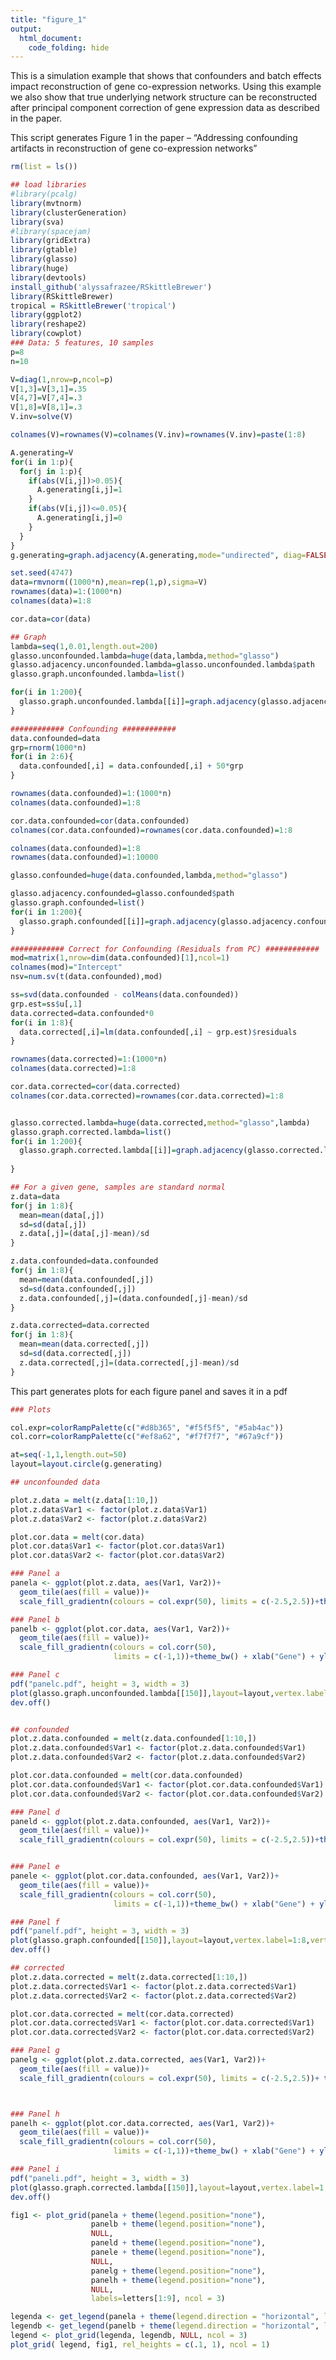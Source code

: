 ```yaml
---
title: "figure_1"
output:
  html_document:
    code_folding: hide
---
```


This is a simulation example that shows that confounders and batch effects impact reconstruction of gene co-expression networks. Using this example we also show that true underlying network structure can be reconstructed after principal component correction of gene expression data as described in the paper.

This script generates Figure 1 in the paper -- "Addressing confounding artifacts in reconstruction of gene co-expression networks"

```r
rm(list = ls())

## load libraries
#library(pcalg)
library(mvtnorm)
library(clusterGeneration)
library(sva)
#library(spacejam)
library(gridExtra)
library(gtable)
library(glasso)
library(huge)
library(devtools)
install_github('alyssafrazee/RSkittleBrewer')
library(RSkittleBrewer)
tropical = RSkittleBrewer('tropical')
library(ggplot2)
library(reshape2)
library(cowplot)
### Data: 5 features, 10 samples
p=8
n=10

V=diag(1,nrow=p,ncol=p)
V[1,3]=V[3,1]=.35
V[4,7]=V[7,4]=.3
V[1,8]=V[8,1]=.3
V.inv=solve(V)

colnames(V)=rownames(V)=colnames(V.inv)=rownames(V.inv)=paste(1:8)

A.generating=V
for(i in 1:p){
  for(j in 1:p){
    if(abs(V[i,j])>0.05){
      A.generating[i,j]=1
    }
    if(abs(V[i,j])<=0.05){
      A.generating[i,j]=0
    }
  }
}
g.generating=graph.adjacency(A.generating,mode="undirected", diag=FALSE,add.colnames=TRUE)

set.seed(4747)
data=rmvnorm((1000*n),mean=rep(1,p),sigma=V)
rownames(data)=1:(1000*n)
colnames(data)=1:8

cor.data=cor(data)

## Graph 
lambda=seq(1,0.01,length.out=200)
glasso.unconfounded.lambda=huge(data,lambda,method="glasso")
glasso.adjacency.unconfounded.lambda=glasso.unconfounded.lambda$path
glasso.graph.unconfounded.lambda=list()

for(i in 1:200){
  glasso.graph.unconfounded.lambda[[i]]=graph.adjacency(glasso.adjacency.unconfounded.lambda[[i]],mode="undirected", diag=FALSE)
}

############ Confounding ############
data.confounded=data
grp=rnorm(1000*n)
for(i in 2:6){
  data.confounded[,i] = data.confounded[,i] + 50*grp
}

rownames(data.confounded)=1:(1000*n)
colnames(data.confounded)=1:8

cor.data.confounded=cor(data.confounded)
colnames(cor.data.confounded)=rownames(cor.data.confounded)=1:8

colnames(data.confounded)=1:8
rownames(data.confounded)=1:10000 

glasso.confounded=huge(data.confounded,lambda,method="glasso")

glasso.adjacency.confounded=glasso.confounded$path
glasso.graph.confounded=list()
for(i in 1:200){
  glasso.graph.confounded[[i]]=graph.adjacency(glasso.adjacency.confounded[[i]],mode="undirected", diag=FALSE)
}

############ Correct for Confounding (Residuals from PC) ############
mod=matrix(1,nrow=dim(data.confounded)[1],ncol=1)
colnames(mod)="Intercept"
nsv=num.sv(t(data.confounded),mod)

ss=svd(data.confounded - colMeans(data.confounded))
grp.est=ss$u[,1]
data.corrected=data.confounded*0
for(i in 1:8){
  data.corrected[,i]=lm(data.confounded[,i] ~ grp.est)$residuals
}

rownames(data.corrected)=1:(1000*n)
colnames(data.corrected)=1:8

cor.data.corrected=cor(data.corrected)
colnames(cor.data.corrected)=rownames(cor.data.corrected)=1:8


glasso.corrected.lambda=huge(data.corrected,method="glasso",lambda)
glasso.graph.corrected.lambda=list()
for(i in 1:200){
  glasso.graph.corrected.lambda[[i]]=graph.adjacency(glasso.corrected.lambda$path[[i]],mode="undirected", diag=FALSE)
  
}

## For a given gene, samples are standard normal
z.data=data
for(j in 1:8){
  mean=mean(data[,j])
  sd=sd(data[,j])
  z.data[,j]=(data[,j]-mean)/sd
}

z.data.confounded=data.confounded
for(j in 1:8){
  mean=mean(data.confounded[,j])
  sd=sd(data.confounded[,j])
  z.data.confounded[,j]=(data.confounded[,j]-mean)/sd
}

z.data.corrected=data.corrected
for(j in 1:8){
  mean=mean(data.corrected[,j])
  sd=sd(data.corrected[,j])
  z.data.corrected[,j]=(data.corrected[,j]-mean)/sd
}

```

This part generates plots for each figure panel and saves it in a pdf

```r
### Plots

col.expr=colorRampPalette(c("#d8b365", "#f5f5f5", "#5ab4ac"))
col.corr=colorRampPalette(c("#ef8a62", "#f7f7f7", "#67a9cf"))

at=seq(-1,1,length.out=50)
layout=layout.circle(g.generating)

## unconfounded data

plot.z.data = melt(z.data[1:10,])
plot.z.data$Var1 <- factor(plot.z.data$Var1)
plot.z.data$Var2 <- factor(plot.z.data$Var2)

plot.cor.data = melt(cor.data)
plot.cor.data$Var1 <- factor(plot.cor.data$Var1)
plot.cor.data$Var2 <- factor(plot.cor.data$Var2)

### Panel a
panela <- ggplot(plot.z.data, aes(Var1, Var2))+
  geom_tile(aes(fill = value))+ 
  scale_fill_gradientn(colours = col.expr(50), limits = c(-2.5,2.5))+theme_bw() + xlab("Sample") + ylab("Gene")

### Panel b
panelb <- ggplot(plot.cor.data, aes(Var1, Var2))+
  geom_tile(aes(fill = value))+ 
  scale_fill_gradientn(colours = col.corr(50), 
                       limits = c(-1,1))+theme_bw() + xlab("Gene") + ylab("Gene")

### Panel c
pdf("panelc.pdf", height = 3, width = 3)
plot(glasso.graph.unconfounded.lambda[[150]],layout=layout,vertex.label=1:8,vertex.size=50,edge.color="limegreen",edge.width=4, vertex.color="cornsilk")
dev.off()


## confounded
plot.z.data.confounded = melt(z.data.confounded[1:10,])
plot.z.data.confounded$Var1 <- factor(plot.z.data.confounded$Var1)
plot.z.data.confounded$Var2 <- factor(plot.z.data.confounded$Var2)

plot.cor.data.confounded = melt(cor.data.confounded)
plot.cor.data.confounded$Var1 <- factor(plot.cor.data.confounded$Var1)
plot.cor.data.confounded$Var2 <- factor(plot.cor.data.confounded$Var2)

### Panel d
paneld <- ggplot(plot.z.data.confounded, aes(Var1, Var2))+
  geom_tile(aes(fill = value))+ 
  scale_fill_gradientn(colours = col.expr(50), limits = c(-2.5,2.5))+theme_bw() + xlab("Sample") + ylab("Gene")


### Panel e
panele <- ggplot(plot.cor.data.confounded, aes(Var1, Var2))+
  geom_tile(aes(fill = value))+ 
  scale_fill_gradientn(colours = col.corr(50), 
                       limits = c(-1,1))+theme_bw() + xlab("Gene") + ylab("Gene")

### Panel f
pdf("panelf.pdf", height = 3, width = 3)
plot(glasso.graph.confounded[[150]],layout=layout,vertex.label=1:8,vertex.size=50,edge.color="limegreen",edge.width=4, vertex.color="cornsilk")
dev.off()

## corrected
plot.z.data.corrected = melt(z.data.corrected[1:10,])
plot.z.data.corrected$Var1 <- factor(plot.z.data.corrected$Var1)
plot.z.data.corrected$Var2 <- factor(plot.z.data.corrected$Var2)

plot.cor.data.corrected = melt(cor.data.corrected)
plot.cor.data.corrected$Var1 <- factor(plot.cor.data.corrected$Var1)
plot.cor.data.corrected$Var2 <- factor(plot.cor.data.corrected$Var2)

### Panel g
panelg <- ggplot(plot.z.data.corrected, aes(Var1, Var2))+
  geom_tile(aes(fill = value))+ 
  scale_fill_gradientn(colours = col.expr(50), limits = c(-2.5,2.5))+ theme_bw() + xlab("Sample") + ylab("Gene")



### Panel h
panelh <- ggplot(plot.cor.data.corrected, aes(Var1, Var2))+
  geom_tile(aes(fill = value))+ 
  scale_fill_gradientn(colours = col.corr(50), 
                       limits = c(-1,1))+theme_bw() + xlab("Gene") + ylab("Gene")

### Panel i
pdf("paneli.pdf", height = 3, width = 3)
plot(glasso.graph.corrected.lambda[[150]],layout=layout,vertex.label=1:8,vertex.size=50,edge.color="limegreen",edge.width=4, vertex.color="cornsilk")
dev.off()

fig1 <- plot_grid(panela + theme(legend.position="none"), 
                  panelb + theme(legend.position="none"), 
                  NULL, 
                  paneld + theme(legend.position="none"), 
                  panele + theme(legend.position="none"), 
                  NULL, 
                  panelg + theme(legend.position="none"), 
                  panelh + theme(legend.position="none"), 
                  NULL, 
                  labels=letters[1:9], ncol = 3)

legenda <- get_legend(panela + theme(legend.direction = "horizontal", legend.position = "top"))
legendb <- get_legend(panelb + theme(legend.direction = "horizontal", legend.position = "top"))
legend <- plot_grid(legenda, legendb, NULL, ncol = 3)
plot_grid( legend, fig1, rel_heights = c(.1, 1), ncol = 1)
```
